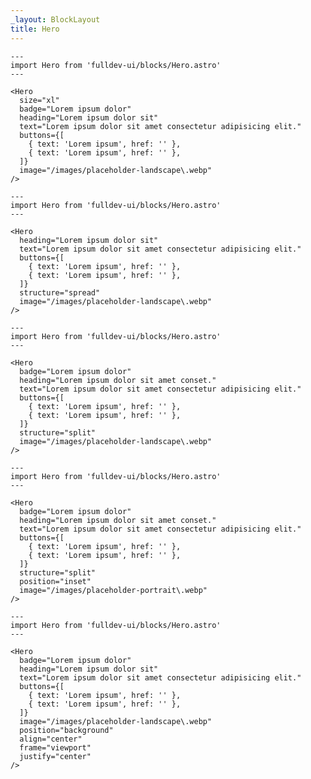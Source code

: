```yaml
---
_layout: BlockLayout
title: Hero
---
```


```astro live props={{ title: 'Centered' }}
---
import Hero from 'fulldev-ui/blocks/Hero.astro'
---

<Hero
  size="xl"
  badge="Lorem ipsum dolor"
  heading="Lorem ipsum dolor sit"
  text="Lorem ipsum dolor sit amet consectetur adipisicing elit."
  buttons={[
    { text: 'Lorem ipsum', href: '' },
    { text: 'Lorem ipsum', href: '' },
  ]}
  image="/images/placeholder-landscape\.webp"
/>
```

```astro live props={{ title: 'Spread' }}
---
import Hero from 'fulldev-ui/blocks/Hero.astro'
---

<Hero
  heading="Lorem ipsum dolor sit"
  text="Lorem ipsum dolor sit amet consectetur adipisicing elit."
  buttons={[
    { text: 'Lorem ipsum', href: '' },
    { text: 'Lorem ipsum', href: '' },
  ]}
  structure="spread"
  image="/images/placeholder-landscape\.webp"
/>
```

```astro live props={{ title: 'Split' }}
---
import Hero from 'fulldev-ui/blocks/Hero.astro'
---

<Hero
  badge="Lorem ipsum dolor"
  heading="Lorem ipsum dolor sit amet conset."
  text="Lorem ipsum dolor sit amet consectetur adipisicing elit."
  buttons={[
    { text: 'Lorem ipsum', href: '' },
    { text: 'Lorem ipsum', href: '' },
  ]}
  structure="split"
  image="/images/placeholder-landscape\.webp"
/>
```

```astro live props={{ title: 'Split Inset' }}
---
import Hero from 'fulldev-ui/blocks/Hero.astro'
---

<Hero
  badge="Lorem ipsum dolor"
  heading="Lorem ipsum dolor sit amet conset."
  text="Lorem ipsum dolor sit amet consectetur adipisicing elit."
  buttons={[
    { text: 'Lorem ipsum', href: '' },
    { text: 'Lorem ipsum', href: '' },
  ]}
  structure="split"
  position="inset"
  image="/images/placeholder-portrait\.webp"
/>
```

```astro live props={{ title: 'Background' }}
---
import Hero from 'fulldev-ui/blocks/Hero.astro'
---

<Hero
  badge="Lorem ipsum dolor"
  heading="Lorem ipsum dolor sit"
  text="Lorem ipsum dolor sit amet consectetur adipisicing elit."
  buttons={[
    { text: 'Lorem ipsum', href: '' },
    { text: 'Lorem ipsum', href: '' },
  ]}
  image="/images/placeholder-landscape\.webp"
  position="background"
  align="center"
  frame="viewport"
  justify="center"
/>
```
